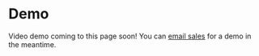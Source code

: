 # Demo

Video demo coming to this page soon! You can [email sales](mailto:sales@getmailme.com ) for a demo in the meantime.
